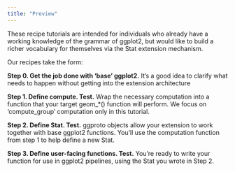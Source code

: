 ```yaml
---
title: "Preview"
---
```





These recipe tutorials are intended for individuals who already have a working knowledge of the grammar of ggplot2, but would like to build a richer vocabulary for themselves via the Stat extension mechanism.

Our recipes take the form:

**Step 0. Get the job done with 'base' ggplot2.** 
It's a good idea to clarify what needs to happen without getting into the extension architecture

**Step 1. Define compute.  Test.** 
Wrap the necessary computation into a function that your target geom_*() function will perform. We focus on 'compute_group' computation only in this tutorial.

**Step 2. Define Stat. Test.** 
ggproto objects allow your extension to work together with base ggplot2 functions.  You'll use the computation function from step 1 to help define a new Stat.  

**Step 3. Define user-facing functions. Test.** 
You're ready to write your function for use in ggplot2 pipelines, using the Stat you wrote in Step 2. 


